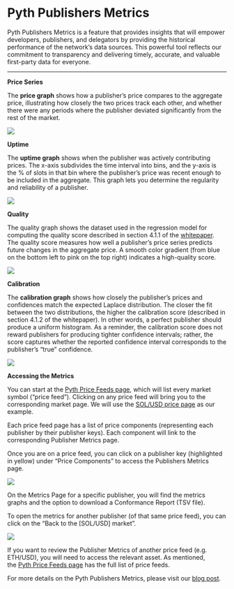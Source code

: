 # Pyth Publishers Metrics

Pyth Publishers Metrics is a feature that provides insights that will empower developers, publishers, and delegators by providing the historical performance of the network’s data sources. This powerful tool reflects our commitment to transparency and delivering timely, accurate, and valuable first-party data for everyone.

---

**Price Series**

The **price graph** shows how a publisher’s price compares to the aggregate price, illustrating how closely the two prices track each other, and whether there were any periods where the publisher deviated significantly from the rest of the market.

![](../../images/publisher-metrics/1_ybM6UzoRYw0OXUZ0FURlJw.jpeg)

**Uptime**

The **uptime graph** shows when the publisher was actively contributing prices. The x-axis subdivides the time interval into bins, and the y-axis is the % of slots in that bin where the publisher’s price was recent enough to be included in the aggregate. This graph lets you determine the regularity and reliability of a publisher.

![](../../images/publisher-metrics/1_HnDeXZSuCMvA_jNwxdonUg.jpeg)

**Quality**

The quality graph shows the dataset used in the regression model for computing the quality score described in section 4.1.1 of the [whitepaper](https://pyth.network/whitepaper.pdf). The quality score measures how well a publisher’s price series predicts future changes in the aggregate price. A smooth color gradient (from blue on the bottom left to pink on the top right) indicates a high-quality score.

![](../../images/publisher-metrics/1_lWAHXKSWBCOImAwszfl2qA.jpeg)

**Calibration**

The **calibration graph** shows how closely the publisher’s prices and confidences match the expected Laplace distribution. The closer the fit between the two distributions, the higher the calibration score (described in section 4.1.2 of the whitepaper). In other words, a perfect publisher should produce a uniform histogram. As a reminder, the calibration score does not reward publishers for producing tighter confidence intervals; rather, the score captures whether the reported confidence interval corresponds to the publisher’s “true” confidence.

![](../../images/publisher-metrics/1_V-AoQObS6SJLeIeUSwDUdg.jpeg)

**Accessing the Metrics**

You can start at the [Pyth Price Feeds page](https://pyth.network/price-feeds/), which will list every market symbol (“price feed”). Clicking on any price feed will bring you to the corresponding market page. We will use the [SOL/USD price page](https://pyth.network/price-feeds/#Crypto.SOL/USD) as our example.

Each price feed page has a list of price components (representing each publisher by their publisher keys). Each component will link to the corresponding Publisher Metrics page.

Once you are on a price feed, you can click on a publisher key (highlighted in yellow) under “Price Components” to access the Publishers Metrics page.

![](../../images/publisher-metrics/1_7NkoWaF_c3EC61hCNt1w_Q.jpeg)

On the Metrics Page for a specific publisher, you will find the metrics graphs and the option to download a Conformance Report (TSV file).

To open the metrics for another publisher (of that same price feed), you can click on the “Back to the [SOL/USD] market”.

![](../../images/publisher-metrics/1_E52zxcRWkTtUAIAggbU-6Q.jpeg)

If you want to review the Publisher Metrics of another price feed (e.g. ETH/USD), you will need to access the relevant asset. As mentioned, the [Pyth Price Feeds page](https://pyth.network/price-feeds/) has the full list of price feeds.

For more details on the Pyth Publishers Metrics, please visit our [blog post](https://pythnetwork.medium.com/introducing-pyth-publishers-metrics-3b20de6f1bf3).
